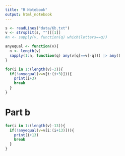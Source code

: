 ```yaml
---
title: "R Notebook"
output: html_notebook
---
```


```r
s <- readLines("data/6b.txt")
v <- strsplit(s, "")[[1]]
#n <- sapply(v, function(q) which(letters==q))
```

```r
anyequal <- function(v){
  n <- length(v)
  sapply(1:n, function(q) any(v[q]==v[-q])) |> any()
} 

for(i in 1:(length(v)-3)){
  if(!anyequal(v=v[i:(i+3)])){
    print(i+3)
    break
  }
}

```

# Part b

```r
for(i in 1:(length(v)-13)){
  if(!anyequal(v=v[i:(i+13)])){
    print(i+13)
    break
  }
}
```

